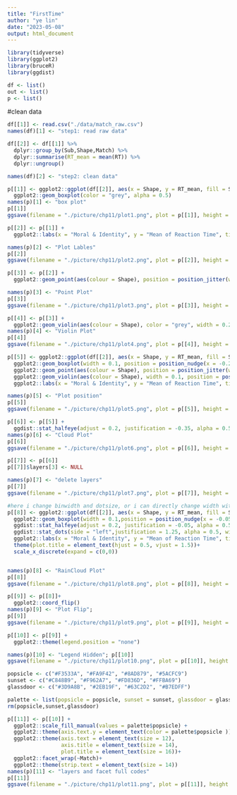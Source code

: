 ```yaml
---
title: "FirstTime"
author: "ye lin"
date: "2023-05-08"
output: html_document
---
```


```r
library(tidyverse)
library(ggplot2)
library(bruceR)
library(ggdist)
```

```r
df <- list()
out <- list()
p <- list()
```

#clean data
```r
df[[1]] <- read.csv("./data/match_raw.csv")
names(df)[1] <- "step1: read raw data"
```

```r
df[[2]] <- df[[1]] %>%
  dplyr::group_by(Sub,Shape,Match) %>%
  dplyr::summarise(RT_mean = mean(RT)) %>%
  dplyr::ungroup()

names(df)[2] <- "step2: clean data"

```


```r
p[[1]] <- ggplot2::ggplot(df[[2]], aes(x = Shape, y = RT_mean, fill = Shape)) +
  ggplot2::geom_boxplot(color = "grey", alpha = 0.5)
names(p)[1] <- "box plot"
p[[1]]
ggsave(filename = "./picture/chp11/plot1.png", plot = p[[1]], height = 5, width = 10, dpi=300)
```

```r
p[[2]] <- p[[1]] +
  ggplot2::labs(x = "Moral & Identity", y = "Mean of Reaction Time", title = "Boxplot of RT_mean by Shape")

names(p)[2] <- "Plot Lables"
p[[2]]
ggsave(filename = "./picture/chp11/plot2.png", plot = p[[2]], height = 5, width = 10, dpi = 300)


```

```r

p[[3]] <- p[[2]] +
  ggplot2::geom_point(aes(colour = Shape), position = position_jitter(width = 0.2), size = 2, alpha = 0.5)

names(p)[3] <- "Point Plot"
p[[3]]
ggsave(filename = "./picture/chp11/plot3.png", plot = p[[3]], height = 5, width = 10, dpi = 300)

```

```r
p[[4]] <- p[[3]] +
  ggplot2::geom_violin(aes(colour = Shape), color = "grey", width = 0.2, alpha = 0.5)
names(p)[4] <- "Violin Plot"
p[[4]]
ggsave(filename = "./picture/chp11/plot4.png", plot = p[[4]], height = 5, width = 10, dpi = 30)
```

```r
p[[5]] <- ggplot2::ggplot(df[[2]], aes(x = Shape, y = RT_mean, fill = Shape))+
  ggplot2::geom_boxplot(width = 0.1, position = position_nudge(x = -0.2), color = "grey", alpha = 0.5)+
  ggplot2::geom_point(aes(colour = Shape), position = position_jitter(width = 0.1), size = 3, alpha = 0.5) +
  ggplot2::geom_violin(aes(colour = Shape), width = 0.1, position = position_nudge(x = 0.2), color = "grey", alpha = 0.5) +
  ggplot2::labs(x = "Moral & Identity", y = "Mean of Reaction Time", title = "Boxplot of RT_mean by Shape")

names(p)[5] <- "Plot position"
p[[5]]
ggsave(filename = "./picture/chp11/plot5.png", plot = p[[5]], height = 5, width = 10, dpi = 300)

```
```r
p[[6]] <- p[[5]] +
  ggdist::stat_halfeye(adjust = 0.2, justification = -0.35, alpha = 0.5, width = 0.5,.width = 0, point_colour = NA)
names(p)[6] <- "Cloud Plot"
p[[6]]
ggsave(filename = "./picture/chp11/plot6.png", plot = p[[6]], height = 5, width = 10, dpi = 300)
```


```r
p[[7]] <- p[[6]]
p[[7]]$layers[3] <- NULL

names(p)[7] <- "delete layers"
p[[7]]
ggsave(filename = "./picture/chp11/plot7.png", plot = p[[7]], height = 5, width = 10, dpi = 300)
```
```r

#here i change binwidth and dotsize, or i can directly change width without changing those two
p[[8]] <- ggplot2::ggplot(df[[2]], aes(x = Shape, y = RT_mean, fill = Shape)) +
  ggplot2::geom_boxplot(width = 0.1,position = position_nudge(x = -0.05), color = "grey", alpha = 0.5, outlier.color = NA) +
  ggdist::stat_halfeye(adjust = 0.2, justification = -0.05, alpha = 0.5, width = 0.5, .width = 0, point_colour = NA) +
  ggdist::stat_dots(side = "left",justification = 1.25, alpha = 0.5, width = 0.5)+ #binwidth = 0.005, dotsize = 2) +
  ggplot2::labs(x = "Moral & Identity", y = "Mean of Reaction Time", title = "RainCloud Plot of RT_mean by Moral & Identity") +
  theme(plot.title = element_text(hjust = 0.5, vjust = 1.5))+
  scale_x_discrete(expand = c(0,0))


names(p)[8] <- "RainCloud Plot"
p[[8]]
ggsave(filename = "./picture/chp11/plot8.png", plot = p[[8]], height = 5, width = 10, dpi = 300)
```
```r
p[[9]] <- p[[8]]+
  ggplot2::coord_flip()
names(p)[9] <- "Plot Flip";
p[[9]]
ggsave(filename = "./picture/chp11/plot9.png", plot = p[[9]], height = 5, width = 10, dpi = 300)

```
```r
p[[10]] <- p[[9]] +
  ggplot2::theme(legend.position = "none")

names(p)[10] <- "Legend Hidden"; p[[10]]
ggsave(filename = "./picture/chp11/plot10.png", plot = p[[10]], height = 5, width = 10, dpi = 300)

```

```r
popsicle <- c("#F3533A", "#FA9F42", "#8AD879", "#5ACFC9")
sunset <- c("#C848B9", "#F962A7", "#FD836D", "#FFBA69")
glassdoor <- c("#3D9A8B", "#2EB19F", "#63C2D2", "#B7EDFF")

palette <- list(popsicle = popsicle, sunset = sunset, glassdoor = glassdoor)
rm(popsicle,sunset,glassdoor)

p[[11]] <- p[[10]] +
  ggplot2::scale_fill_manual(values = palette$popsicle) +
  ggplot2::theme(axis.text.y = element_text(color = palette$popsicle ))+
  ggplot2::theme(axis.text = element_text(size = 12),
                 axis.title = element_text(size = 14),
                 plot.title = element_text(size = 16))+
  ggplot2::facet_wrap(~Match)+
  ggplot2::theme(strip.text = element_text(size = 14))
names(p)[11] <- "layers and facet full codes"
p[[11]]
ggsave(filename = "./picture/chp11/plot11.png", plot = p[[11]], height = 5, width = 10, dpi = 300)
```
